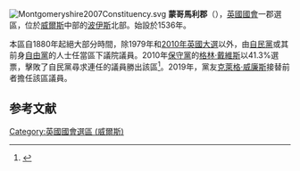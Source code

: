 [[File:Montgomeryshire2007Constituency.svg|right]]
'''蒙哥馬利郡'''（{{lang-en|Montgomeryshire}}），[[英國|英國]][[英國國會|國會]]一郡選區，位於[[威爾斯|威爾斯]]中部的[[波伊斯|波伊斯]]北部。始設於1536年。

本區自1880年起絕大部分時間，除1979年和[[2010年英國大選|2010年英國大選]]以外，由[[自由民主黨_(英國)|自民黨]]或其前身[[英國自由黨|自由黨]]的人士任當區下議院議員。2010年[[保守黨_(英國)|保守黨]]的[[格林·戴維斯|格林·戴維斯]]以41.3%選票，擊敗了自民黨尋求連任的議員勝出該區<ref name="">{{cite news
|publisher=[[英國廣播公司|英國廣播公司]]
|date=2010年5月7日
|title=Election 2010/Constituency/Montgomeryshire
|url=http://news.bbc.co.uk/1/shared/election2010/results/constituency/w23.stm
|accessdate=2010年6月5日
|archive-date=2017年9月6日
|archive-url=https://web.archive.org/web/20170906192039/http://news.bbc.co.uk/1/shared/election2010/results/constituency/w23.stm
|dead-url=no
}}</ref>。2019年，黨友[[克萊格·威廉斯|克萊格·威廉斯]]接替前者擔任該區議員。

==参考文献==
<div class="references-small">
<references></references>
</div>

{{DEFAULTSORT:Montgomeryshire (UK Parliament constituency)}}
[[Category:英國國會選區_(威爾斯)|Category:英國國會選區 (威爾斯)]]